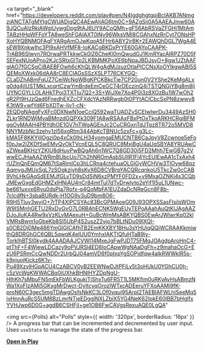 
<a
  target="_blank"
  href="https://developers.reddit.com/play#pen/N4IgdghgtgpiBcIAKB7ANmgziANCTATgMYIgCWUADigQC4AEwAIjAG6tm0C+9AZgSij0A5AAEAJmw60A9JQCuAIzRkiAWgiUywgDpg9tAJ6UY9ACoQMh+gF56AbRSVaZFGHj1MtAmTABzHHpWFFoYTA8weShFGAIAXT0iNy96WksVMI8CGAhxNzRrCyt7ONsHPXoHYQBNMOFAgFYARgAmOJwKqoA5FHr6ABY2jrBK+2EAWQhDGL7WgA4EsEW9XnkwIhc3Pl9xAHVfMF8-IoKACgBKDxPrYE60GAYoCAAPK-TrAB96SIwyn7ROrwaPRTkkwCk0lZ6CheKl0mQwudGJ1KmRYacAIRPZ70D5fSEFexNUoAPno2KJcSRtxGlTp2LKBMMKPoXE6bNpaJBDJsvO+8gw1JZtAAFgIAO7fGCSgCiBAEBFOwh6cKhQLW4gAdMJzuzOtlaPICCNsXoOYlkgwABI5SQEMoXWxk06dAA8rC8ECIAGsSSzXSLPT76CKYGQ-CLaDZhABmFqUZ7CeiWcNgWBgKPCKBkcTie7CP20un0V2YShe2KeMgALxg0dg4jIUSTMkLxcqrtCzwYmBrdeEmCeGCT4rDEczinQ4iTSTQNGjYBg8m8ljUYNCGYLLOLAHkTPoi3TXTIu7Q2+3S+WiJXe7Xo4P0i3z8XOzBu1W7wOh2gR2PI9HJzQad6FnedhEXZcCFXdcYAzNRRwgb0t0PYtACICbcSxPN8zwwy8K3tW9+wfYd6FbXDTw-Ijv1-cN-2EQDgNAggFyXFc0DXNwN1oeCciQ592waTUADZvSCEIwlwrDu3449AzSH0ZLkr1RNDWjMyaBMnzdGQPXk309F1A8wRSAAxFBxPtOxTkoARKHCRgiBFMggOyMAAH4PBYdhOE1GV7nTWgAGEnJc2CuCRGxnTdJTgz8TR72o5MVD8NNYMzbNc3zehy1zI56xgRtm344AbKcTBNUc5zxFc+g3Lc-kMA5F8KKYljIOgzi0p4xCk0IhLH34yomgaEMUCNTB6CaJpyV8Zcwnoe5eFof0pJw2lZKDfSwEMvQvOkTVcnEQL5C8QRUC8MxjBgU4aUqSBYA8YRUAwCaZWeaBKHzYZKlU8dHuyPwBQgAh6n1WC7Q8GD30i5FD2Mhh7EwGB7g2VwwECJHaAAZWRmBUbcUo7Ch2hNROmAsbSUIlR1Fl4YcEUIEwAA1cTxAxh4rUZlnQnEQmQM67tSaRimICp3hLCRna4ctehuaOLGiGyWCHVw3TlOyw68qzAqmygJMUxSgL7zSOgkziyh8sKvX6D8CVBrpYACQRcqnkoU5TkcZw0cCAB9VhLHkGAqSdEEMJfGLvTD9sDdSjN6xzPMYF0FD2x+v9MxaOZNKj4s3CQbJMEwGxgEdGHMZxlHNjAU4nCr84mtTul7dTvDrwIvto2eYif1I5uL1UNwc-be661uxvx6Ryu0dsPla7Rofx-q4QoMbFA1EUZdaDcNReGcn8F8b-7clcdfN+3sbaBURdk-H1OG9v3uD9bm8O6-R9H5Tluy3wyjO+7rTP4XlPCSYAc83BcGPMAoeG09J93OPXSSasFIsilsWOmW9ISMnhGETU2RxDyGvO7L0RBAhECNK5WgEUyTEPoAAahAuQtKlJAgAAZDJoJluKA4Rw9xVzKLvMAexuH+GuBcWmMsABKYQBS0EwArJWIwrKq02klVMRsBwm1oGbeKb8SI5UbP4S2uszZ2yjo7bBLtNDu09lXQI-s0CB2DjDMe486YmGIGlCAfhTB2EmKKXBY1BHu3sYHUiqQQiWCRAAKkmiwthQ8DRGhGC6QBL5qwqK4eIUU0YmhxIAKTIQfuHTaB9iy-TorklhBTSl0kydk4AAADAAJCVWI14MxeJgFwPJDT75FMqJOAgdpAroHnC4-ptThF+F4WjewLDCazy9oPVJRSl4ED8IoCApwWgNAaDgFh+z9mahaOcG+EzU6PSRmCcQwNDDr2UrbQJ04amVD6f0pIxpYgSOPidfqw4alkRWWklR5s-k9xjuojKickz6K1v-Pu49XzvlHGpACU4CzABCV0yB2EEWNwDJtPFiLv5t3oHUkU0YGhCU0h-c5zVcWgKWWACBq0iUXhkBHNlHYZDpNgU-HlhKh7sMbuFN5mEkFbWLKgukiTjShxTu6FR5T1L5MKfim0uRKyAvHsABmzNWa1XoFIzAMi5GKxgMrDwct-DyItcyqOrozIWTxcADEeruYFXoAAMi9fK-proN60C3gec5mgTDAwgOsfsNkKC3LOf0vquj95ArpI2TAEBlAFWLhiSeeMq5ivHnnAuRcS5UM8BzLmrNTjeEDgglNXLZbiX5YG4NeK62IpkE60IBB7bHglfxYVHJwp6D0G+agdB6CSHFjI+ge1OB6FwCAVgsRexuAQE0LgQA"
>
  <img src={Polls} alt="Polls" style={{ width: '320px', borderRadius: '16px' }} />
</a>
A progress bar that can be incremented and decremented by user input. Uses `useState` to manage the state
of the progress bar.

**[Open in Play](https://developers.reddit.com/play#pen/N4IgdghgtgpiBcIAKB7ANmgziANCTATgMYIgCWUADigQC4AEwAIjAG6tm0C+9AZgSij0A5AAEAJmw60A9JQCuAIzRkiAWgiUywgDpg9tAJ6UY9ACoQMh+gF56AbRSVaZFGHj1MtAmTABzHHpWFFoYTA8weShFGAIAXT0iNy96WksVMI8CGAhxNzRrCyt7ONsHPXoHYQBNMOFAgFYARgAmOJwKqoA5FHr6ABY2jrBK+2EAWQhDGL7WgA4EsEW9XnkwIhc3Pl9xAHVfMF8-IoKACgBKDxPrYE60GAYoCAAPK-TrAB96SIwyn7ROrwaPRTkkwCk0lZ6CheKl0mQwudGJ1KmRYacAIRPZ70D5fSEFexNUoAPno2KJcSRtxGlTp2LKBMMKPoXE6bNpaJBDJsvO+8gw1JZtAAFgIAO7fGCSgCiBAEBFOwh6cKhQLW4gAdMJzuzOtlaPICCNsXoOYlkgwABI5SQEMoXWxk06dAA8rC8ECIAGsSSzXSLPT76CKYGQ-CLaDZhABmFqUZ7CeiWcNgWBgKPCKBkcTie7CP20un0V2YShe2KeMgALxg0dg4jIUSTMkLxcqrtCzwYmBrdeEmCeGCT4rDEczinQ4iTSTQNGjYBg8m8ljUYNCGYLLOLAHkTPoi3TXTIu7Q2+3S+WiJXe7Xo4P0i3z8XOzBu1W7wOh2gR2PI9HJzQad6FnedhEXZcCFXdcYAzNRRwgb0t0PYtACICbcSxPN8zwwy8K3tW9+wfYd6FbXDTw-Ijv1-cN-2EQDgNAggFyXFc0DXNwN1oeCciQ592waTUADZvSCEIwlwrDu3449AzSH0ZLkr1RNDWjMyaBMnzdGQPXk309F1A8wRSAAxFBxPtOxTkoARKHCRgiBFMggOyMAAH4PBYdhOE1GV7nTWgAGEnJc2CuCRGxnTdJTgz8TR72o5MVD8NNYMzbNc3zehy1zI56xgRtm344AbKcTBNUc5zxFc+g3Lc-kMA5F8KKYljIOgzi0p4xCk0IhLH34yomgaEMUCNTB6CaJpyV8Zcwnoe5eFof0pJw2lZKDfSwEMvQvOkTVcnEQL5C8QRUC8MxjBgU4aUqSBYA8YRUAwCaZWeaBKHzYZKlU8dHuyPwBQgAh6n1WC7Q8GD30i5FD2Mhh7EwGB7g2VwwECJHaAAZWRmBUbcUo7Ch2hNROmAsbSUIlR1Fl4YcEUIEwAA1cTxAxh4rUZlnQnEQmQM67tSaRimICp3hLCRna4ctehuaOLGiGyWCHVw3TlOyw68qzAqmygJMUxSgL7zSOgkziyh8sKvX6D8CVBrpYACQRcqnkoU5TkcZw0cCAB9VhLHkGAqSdEEMJfGLvTD9sDdSjN6xzPMYF0FD2x+v9MxaOZNKj4s3CQbJMEwGxgEdGHMZxlHNjAU4nCr84mtTul7dTvDrwIvto2eYif1I5uL1UNwc-be661uxvx6Ryu0dsPla7Rofx-q4QoMbFA1EUZdaDcNReGcn8F8b-7clcdfN+3sbaBURdk-H1OG9v3uD9bm8O6-R9H5Tluy3wyjO+7rTP4XlPCSYAc83BcGPMAoeG09J93OPXSSasFIsilsWOmW9ISMnhGETU2RxDyGvO7L0RBAhECNK5WgEUyTEPoAAahAuQtKlJAgAAZDJoJluKA4Rw9xVzKLvMAexuH+GuBcWmMsABKYQBS0EwArJWIwrKq02klVMRsBwm1oGbeKb8SI5UbP4S2uszZ2yjo7bBLtNDu09lXQI-s0CB2DjDMe486YmGIGlCAfhTB2EmKKXBY1BHu3sYHUiqQQiWCRAAKkmiwthQ8DRGhGC6QBL5qwqK4eIUU0YmhxIAKTIQfuHTaB9iy-TorklhBTSl0kydk4AAADAAJCVWI14MxeJgFwPJDT75FMqJOAgdpAroHnC4-ptThF+F4WjewLDCazy9oPVJRSl4ED8IoCApwWgNAaDgFh+z9mahaOcG+EzU6PSRmCcQwNDDr2UrbQJ04amVD6f0pIxpYgSOPidfqw4alkRWWklR5s-k9xjuojKickz6K1v-Pu49XzvlHGpACU4CzABCV0yB2EEWNwDJtPFiLv5t3oHUkU0YGhCU0h-c5zVcWgKWWACBq0iUXhkBHNlHYZDpNgU-HlhKh7sMbuFN5mEkFbWLKgukiTjShxTu6FR5T1L5MKfim0uRKyAvHsABmzNWa1XoFIzAMi5GKxgMrDwct-DyItcyqOrozIWTxcADEeruYFXoAAMi9fK-proN60C3gec5mgTDAwgOsfsNkKC3LOf0vquj95ArpI2TAEBlAFWLhiSeeMq5ivHnnAuRcS5UM8BzLmrNTjeEDgglNXLZbiX5YG4NeK62IpkE60IBB7bHglfxYVHJwp6D0G+agdB6CSHFjI+ge1OB6FwCAVgsRexuAQE0LgQA)**
